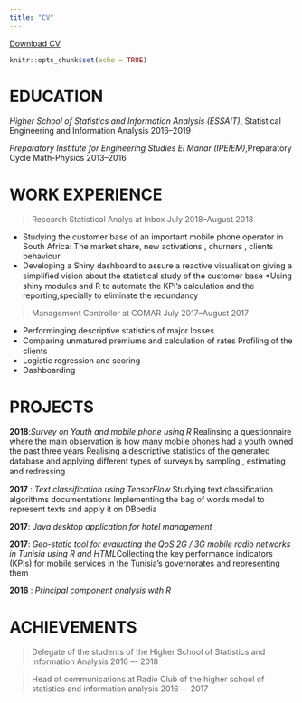 ---
title: "CV"
---

<a href="CV.pdf#" class="download" title="Download CV as PDF">Download CV</a>
```{r setup, include=FALSE}
knitr::opts_chunk$set(echo = TRUE)
```
	

# EDUCATION


*Higher School of Statistics and Information Analysis (ESSAIT)*, Statistical Engineering and Information Analysis \hfill 2016--2019

*Preparatory Institute for Engineering Studies El Manar (IPEIEM)*,Preparatory Cycle Math-Physics \hfill 2013--2016


# WORK EXPERIENCE



 > Research Statistical Analys at Inbox \hfill July 2018--August 2018
 
 * Studying the customer base of an important mobile phone operator in South Africa: The market share, new activations , churners , clients behaviour
 * Developing a Shiny dashboard to assure a reactive visualisation giving a simpliﬁed vision about the statistical study of the customer base 
*Using shiny modules and R to automate the KPI's calculation and the reporting,specially to eliminate the redundancy

 > Management Controller at COMAR \hfill July 2017--August 2017

* Performinging descriptive statistics of major losses
* Comparing unmatured premiums and calculation of rates Proﬁling of the clients
* Logistic regression and scoring
* Dashboarding

# PROJECTS

**2018**:*Survey on Youth and mobile phone using R*
Realinsing a questionnaire where the main observation is how many mobile phones had a youth owned the past three years Realising a descriptive statistics of the generated database and applying diﬀerent types of surveys by sampling , estimating and redressing

**2017** : *Text classiﬁcation using TensorFlow*  Studying text classiﬁcation algorithms documentations Implementing the bag of words model to represent texts and apply it on DBpedia

**2017**: *Java desktop application for hotel management* 

**2017**: *Geo-static tool for evaluating the QoS 2G / 3G mobile radio networks in Tunisia using R and HTML*Collecting the key performance indicators (KPIs) for mobile services in the Tunisia's governorates and representing them

**2016** : *Principal component analysis with R* 



# ACHIEVEMENTS

>Delegate of the students of the Higher School of Statistics and Information Analysis \hfill 2016 –- 2018

>Head of communications at Radio Club of the higher school of statistics and information analysis \hfill 2016 –- 2017


